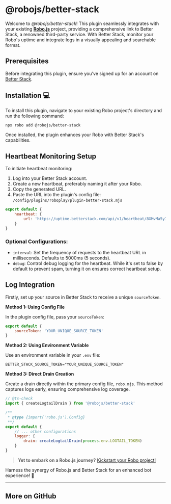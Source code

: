 
# @robojs/better-stack

Welcome to _@robojs/better-stack_! This plugin seamlessly integrates with your existing **[Robo.js](https://github.com/Wave-Play/robo)** project, providing a comprehensive link to Better Stack, a renowned third-party service. With Better Stack, monitor your Robo's uptime and integrate logs in a visually appealing and searchable format.

## Prerequisites

Before integrating this plugin, ensure you've signed up for an account on [Better Stack](https://betterstack.com).

## Installation 💻

To install this plugin, navigate to your existing Robo project's directory and run the following command:

```bash
npx robo add @robojs/better-stack
```

Once installed, the plugin enhances your Robo with Better Stack's capabilities.

## Heartbeat Monitoring Setup

To initiate heartbeat monitoring:

1. Log into your Better Stack account.
2. Create a new heartbeat, preferably naming it after your Robo.
3. Copy the generated URL.
4. Paste the URL into the plugin's config file: `/config/plugins/roboplay/plugin-better-stack.mjs`

```js
export default {
	heartbeat: {
		url: 'https://uptime.betterstack.com/api/v1/heartbeat/8XMvMa5y7xtONEtUfj2yb8f'
	}
}
```

### Optional Configurations:

- `interval`: Set the frequency of requests to the heartbeat URL in milliseconds. Defaults to 5000ms (5 seconds).
- `debug`: Control debug logging for the heartbeat. While it's set to false by default to prevent spam, turning it on ensures correct heartbeat setup.

## Log Integration

Firstly, set up your source in Better Stack to receive a unique `sourceToken`.

**Method 1: Using Config File**

In the plugin config file, pass your `sourceToken`:

```js
export default {
	sourceToken: 'YOUR_UNIQUE_SOURCE_TOKEN'
}
```

**Method 2: Using Environment Variable**

Use an environment variable in your `.env` file:

```
BETTER_STACK_SOURCE_TOKEN="YOUR_UNIQUE_SOURCE_TOKEN"
```

**Method 3: Direct Drain Creation**

Create a drain directly within the primary config file, `robo.mjs`. This method captures logs early, ensuring comprehensive log coverage.

```js
// @ts-check
import { createLogtailDrain } from '@robojs/better-stack'

/**
 * @type {import('robo.js').Config}
 **/
export default {
	// ... other configurations
	logger: {
		drain: createLogtailDrain(process.env.LOGTAIL_TOKEN)
	}
}
```

> **Yet to embark on a Robo.js journey?** [Kickstart your Robo project!](https://docs.roboplay.dev/docs/getting-started)

Harness the synergy of Robo.js and Better Stack for an enhanced bot experience! 🚀


---

## More on GitHub

<CardRow><Card href="https://dev.to/waveplay/how-to-build-a-discord-activity-easily-with-robojs-5bng" title="🔗 GitHub Repository" description="Explore source code on GitHub."/></CardRow>